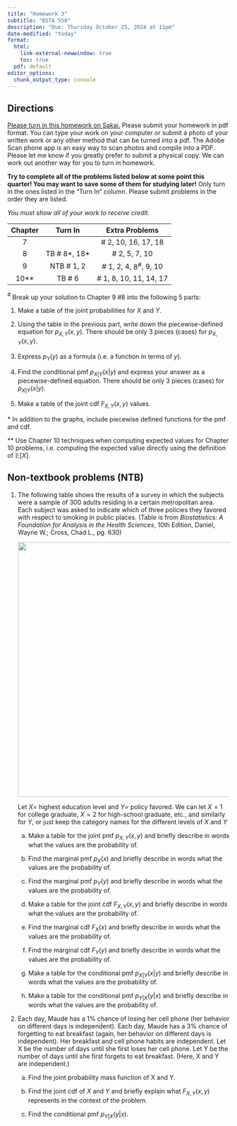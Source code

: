 ```yaml
---
title: "Homework 3"
subtitle: "BSTA 550"
description: "Due: Thursday October 25, 2024 at 11pm"
date-modified: "today"
format: 
  html:
    link-external-newwindow: true
    toc: true
  pdf: default 
editor_options: 
  chunk_output_type: console
---
```


## Directions

[Please turn in this homework on Sakai.](https://sakai.ohsu.edu/portal/site/BSTA-550-1-14926-F24/tool/c8320b13-1b6d-42ed-9c19-134634cf25af) Please submit your homework in pdf format. You can type your work on your computer or submit a photo of your written work or any other method that can be turned into a pdf. The Adobe Scan phone app is an easy way to scan photos and compile into a PDF. Please let me know if you greatly prefer to submit a physical copy. We can work out another way for you to turn in homework.

**Try to complete all of the problems listed below at some point this quarter! You may want to save some of them for studying later!** Only turn in the ones listed in the "Turn In" column. Please submit problems in the order they are listed.

*You must show all of your work to receive credit.*

::: center
| Chapter |     Turn In     |       Extra Problems        |
|:-------:|:---------------:|:---------------------------:|
|    7    |                 |    \# 2, 10, 16, 17, 18     |
|    8    | TB \# 8\*, 18\* |       \# 2, 5, 7, 10        |
|    9    |   NTB \# 1, 2   | \# 1, 2, 4, $8^{\#}$, 9, 10 |
| 10\*\*  |     TB \# 6     |   \# 1, 8, 10, 11, 14, 17   |
:::

$^\#$ Break up your solution to Chapter 9 #8 into the following 5 parts:

1.  Make a table of the joint probabilities for $X$ and $Y$.

2.  Using the table in the previous part, write down the piecewise-defined equation for $p_{X,Y}(x,y)$. There should be only 3 pieces (cases) for $p_{X,Y}(x,y)$.

3.  Express $p_Y(y)$ as a formula (i.e. a function in terms of $y$).

4.  Find the conditional pmf $p_{X|Y}(x|y)$ and express your answer as a piecewise-defined equation. There should be only 3 pieces (cases) for $p_{X|Y}(x|y)$.

5.  Make a table of the joint cdf $F_{X,Y}(x,y)$ values.

\* In addition to the graphs, include piecewise defined functions for the pmf and cdf.

\*\* Use Chapter 10 techniques when computing expected values for Chapter 10 problems, i.e. computing the expected value directly using the definition of $\mathbb{E}[X]$.

## Non-textbook problems (NTB)

1.  The following table shows the results of a survey in which the subjects were a sample of 300 adults residing in a certain metropolitan area. Each subject was asked to indicate which of three policies they favored with respect to smoking in public places. (Table is from *Biostatistics: A Foundation for Analysis in the Health Sciences*, 10th Edition, Daniel, Wayne W.; Cross, Chad L., pg. 630)

    ![](Table_Smoking_vs_Education_Level.png){fig-align="center" width="6in"}

    Let $X=$ highest education level and $Y=$ policy favored. We can let $X=1$ for college graduate, $X=2$ for high-school graduate, etc., and similarly for $Y$, or just keep the category names for the different levels of $X$ and $Y$

    a.  Make a table for the joint pmf $p_{X,Y}(x,y)$ and briefly describe in words what the values are the probability of.

    b.  Find the marginal pmf $p_{X}(x)$ and briefly describe in words what the values are the probability of.

    c.  Find the marginal pmf $p_{Y}(y)$ and briefly describe in words what the values are the probability of.

    d.  Make a table for the joint cdf $F_{X,Y}(x,y)$ and briefly describe in words what the values are the probability of.

    e.  Find the marginal cdf $F_{X}(x)$ and briefly describe in words what the values are the probability of.

    f.  Find the marginal cdf $F_{Y}(y)$ and briefly describe in words what the values are the probability of.

    g.  Make a table for the conditional pmf $p_{X|Y}(x|y)$ and briefly describe in words what the values are the probability of.

    h.  Make a table for the conditional pmf $p_{Y|X}(y|x)$ and briefly describe in words what the values are the probability of.

2.  Each day, Maude has a 1% chance of losing her cell phone (her behavior on different days is independent). Each day, Maude has a 3% chance of forgetting to eat breakfast (again, her behavior on different days is independent). Her breakfast and cell phone habits are independent. Let X be the number of days until she first loses her cell phone. Let Y be the number of days until she first forgets to eat breakfast. (Here, X and Y are independent.)

    a.  Find the joint probability mass function of X and Y.

    b.  Find the joint cdf of $X$ and $Y$ and briefly explain what $F_{X,Y}(x,y)$ represents in the context of the problem.

    c.  Find the conditional pmf $p_{Y|X}(y|x)$.
